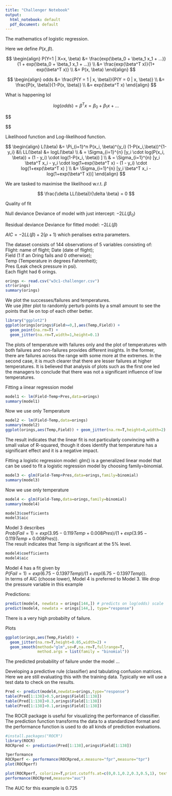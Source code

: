 ```yaml
---
title: "Challenger Notebook"
output:
  html_notebook: default
  pdf_document: default
---
```


The mathematics of logistic regression.

Here we define $P(x, \beta)$.

$$
\begin{align}
P(Y=1 | X=x, \beta) 
&= \frac{exp(\beta_0 + \beta_1 x_1 + ...)}{1 + exp(\beta_0 + \beta_1 x_1 + ...)} \\
&= \frac{exp(\beta^T x)}{1+ exp(\beta^T x)} \\
&= P(x, \beta)
\end{align}
$$

$$
\begin{align}
odds 
&= \frac{P(Y = 1 | x, \beta)}{P(Y = 0 | x, \beta)} \\
&= \frac{P(x, \beta)}{1-P(x, \beta)} \\
&= exp(\beta^T x)
\end{align}
$$

What is happening lol

$$
log(odds) = \beta^T x = \beta_0 + \beta_1 x + ...
$$


$$
\begin{align}
P(Y = y_i | x_i, \beta) 
&= \left\{ \\ 
P(x_i,\beta) \enspace if \enspace y_i = 1 \\
1 - P(x_i,\beta) \enspace if \enspace y_i = 0
\right}
\\
P(x_i, \beta)^{y_i} (1-P(x_i, \beta))^{1-y_i}
\end{align}

$$

Likelihood function and Log-likelihood function.

$$
\begin{align}
L(\beta) 
&= \Pi_{i=1}^n P(x_i, \beta)^{y_i} (1-P(x_i,\beta))^{1-y_i} 
&\\
LL(\beta) &= logL(\beta) \\ 
& = \Sigma_{i=1}^{n} 
      [y_i \cdot log(P(x_i, \beta)) 
       + (1 - y_i) \cdot log(1-P(x_i, \beta)) ] \\
& = \Sigma_{i=1}^{n} 
      [y_i \beta^T x_i 
      - y_i \cdot log(1+exp(\beta^T x) 
      - (1 - y_i) \cdot log(1+exp(\beta^T x) ] \\
&= \Sigma_{i=1}^{n} [y_i \beta^T x_i - log(1+exp(\beta^T x))]
\end{align}
$$


We are tasked to maximise the likelihood w.r.t. $\beta$

$$
\frac{\delta LL(\beta)}{\delta \beta} = 0
$$

Quality of fit

Null deviance
Deviance of model with just intercept: $-2LL(\beta_0)$

Residual deviance
Deviance for fitted model: $-2LL(\beta)$

$AIC = -2LL(\beta) + 2(p+1)$ which penalises extra parameters.


The dataset consists of 144 observations of 5 variables consisting of:  
Flight: name of flight; 
Date (date of flight);  
Field (1 if an Oring fails and 0 otherwise);  
Temp (Temperature in degrees Fahrenheit);   
Pres (Leak check pressure in psi).   
Each flight had 6 orings.

```r
orings <- read.csv("w3c1-challenger.csv")
str(orings)
summary(orings)
```

We plot the successes/failures and temperatures.  
We use jitter plot to randomly perturb points by a small amount to see the points that lie on top of each other better.

```r
library("ggplot2")
ggplot(orings[orings$Field>=0,],aes(Temp,Field)) + 
  geom_point(na.rm=T) +
  geom_jitter(na.rm=T,width=1,height=0.1) 
```
The plots of temperature with failures only and the plot of temperatures with both failures and non-failures provides different insights. In the former, there are failures across the range with some more at the extremes. In the second case, it is much clearer that there are lesser failures at higher temperatures. It is believed that analysis of plots such as the first one led the managers to conclude that there was not a significant influence of low temperatures.

Fitting a iinear regression model
```r
model1 <- lm(Field~Temp+Pres,data=orings)
summary(model1)
```
Now we use only Temperature
```r
model2 <- lm(Field~Temp,data=orings)
summary(model2)
ggplot(orings,aes(Temp,Field)) + geom_jitter(na.rm=T,height=0,width=2) + geom_smooth(method="lm",se=F,na.rm=T,fullrange=T)

```
The result indicates that the linear fit is not particularly convincing with a small value of R-squared, though it does identify that temperature has a significant effect and it is a negative impact.

Fitting a logistic regression model: glm() is a generalized linear model that can be used to fit a logistic regression model by choosing family=binomial.
```r
model3 <- glm(Field~Temp+Pres,data=orings,family=binomial)
summary(model3)
```
Now we use only temperature
```r
model4 <- glm(Field~Temp,data=orings,family=binomial)
summary(model4)
```
```r
model3$coefficients
model3$aic
```
Model 3 describes  
$Prob(Fail = 1) = exp(3.95-0.119 Temp + 0.008 Pres)/(1+exp(3.95-0.119Temp+0.008Pres)).$  
The result indicates that Temp is significant at the 5% level.  
```r
model4$coefficients
model4$aic
```

Model 4 has a fit given by   
$P(Fail=1) = exp(6.75-0.1397Temp)/(1+exp(6.75-0.1397Temp))$.  
In terms of AIC (choose lower), Model 4 is preferred to Model 3. 
We drop the pressure variable in this example

Predictions:
```r
predict(model4, newdata = orings[144,]) # predicts on log(odds) scale
predict(model4, newdata = orings[144,], type="response")
```
There is a very high probabilty of failure.

Plots
```r
ggplot(orings,aes(Temp,Field)) + 
  geom_jitter(na.rm=T,height=0.05,width=2) +
  geom_smooth(method="glm",se=F,na.rm=T,fullrange=T,
              method.args = list(family = "binomial"))
```
The predicted probability of failure under the model ...

Developing a predictive rule (classifier) and tabulating confusion matrices.  
Here we are still evaluating  this with the training data. Typically we will use a test data to check on the results.
```r
Pred <- predict(model4,newdata=orings,type="response")
table(Pred[1:138]>0.5,orings$Field[1:138])
table(Pred[1:138]>0.3,orings$Field[1:138])
table(Pred[1:138]>0.1,orings$Field[1:138])
```
The ROCR package is useful for visualizing the performance of classifier. The prediction function transforms the data to a standardized format and the performance function is used to do all kinds of prediction evaluations.
```r
#install.packages("ROCR")
library(ROCR)
ROCRpred <- prediction(Pred[1:138],orings$Field[1:138])

?performance
ROCRperf <- performance(ROCRpred,x.measure="fpr",measure="tpr")
plot(ROCRperf)

plot(ROCRperf, colorize=T,print.cutoffs.at=c(0,0.1,0.2,0.3,0.5,1), text.adj=c(-0.2,1.7))
performance(ROCRpred,measure="auc")
```
The AUC for this example is 0.725